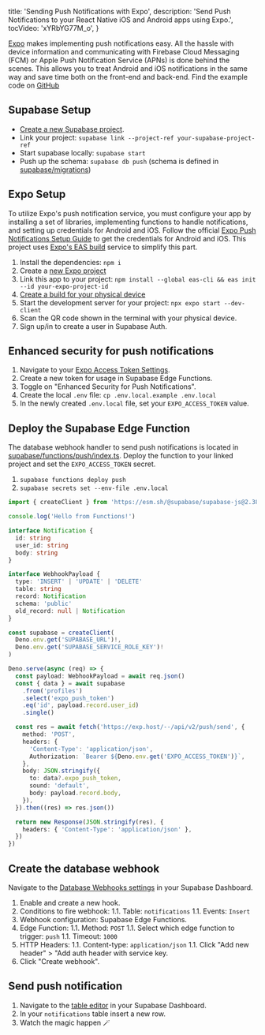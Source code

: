 
  title: 'Sending Push Notifications with Expo',
  description: 'Send Push Notifications to your React Native iOS and Android apps using Expo.',
  tocVideo: 'xYRbYG77M_o',
}

[Expo](https://docs.expo.dev/push-notifications/overview/) makes implementing push notifications easy. All the hassle with device information and communicating with Firebase Cloud Messaging (FCM) or Apple Push Notification Service (APNs) is done behind the scenes. This allows you to treat Android and iOS notifications in the same way and save time both on the front-end and back-end. Find the example code on [GitHub](https://github.com/supabase/supabase/blob/master/examples/user-management/expo-push-notifications/)

## Supabase Setup

- [Create a new Supabase project](https://database.new).
- Link your project: `supabase link --project-ref your-supabase-project-ref`
- Start supabase locally: `supabase start`
- Push up the schema: `supabase db push` (schema is defined in [supabase/migrations](https://github.com/supabase/supabase/blob/master/examples/user-management/expo-push-notifications/supabase/migrations/))

## Expo Setup

To utilize Expo's push notification service, you must configure your app by installing a set of libraries, implementing functions to handle notifications, and setting up credentials for Android and iOS. Follow the official [Expo Push Notifications Setup Guide](https://docs.expo.dev/push-notifications/push-notifications-setup/) to get the credentials for Android and iOS. This project uses [Expo's EAS build](https://docs.expo.dev/build/introduction/) service to simplify this part.

1. Install the dependencies: `npm i`
1. Create a [new Expo project](https://expo.dev/accounts/_/projects)
1. Link this app to your project: `npm install --global eas-cli && eas init --id your-expo-project-id`
1. [Create a build for your physical device](https://docs.expo.dev/develop/development-builds/create-a-build/#create-a-build-for-the-device)
1. Start the development server for your project: `npx expo start --dev-client`
1. Scan the QR code shown in the terminal with your physical device.
1. Sign up/in to create a user in Supabase Auth.

## Enhanced security for push notifications

1. Navigate to your [Expo Access Token Settings](https://expo.dev/accounts/_/settings/access-tokens).
1. Create a new token for usage in Supabase Edge Functions.
1. Toggle on "Enhanced Security for Push Notifications".
1. Create the local `.env` file: `cp .env.local.example .env.local`
1. In the newly created `.env.local` file, set your `EXPO_ACCESS_TOKEN` value.

## Deploy the Supabase Edge Function

The database webhook handler to send push notifications is located in [supabase/functions/push/index.ts](https://github.com/supabase/supabase/blob/master/examples/user-management/expo-push-notifications/supabase/functions/push/index.ts). Deploy the function to your linked project and set the `EXPO_ACCESS_TOKEN` secret.

1. `supabase functions deploy push`
1. `supabase secrets set --env-file .env.local`

```ts supabase/functions/push/index.ts
import { createClient } from 'https://esm.sh/@supabase/supabase-js@2.38.4'

console.log('Hello from Functions!')

interface Notification {
  id: string
  user_id: string
  body: string
}

interface WebhookPayload {
  type: 'INSERT' | 'UPDATE' | 'DELETE'
  table: string
  record: Notification
  schema: 'public'
  old_record: null | Notification
}

const supabase = createClient(
  Deno.env.get('SUPABASE_URL')!,
  Deno.env.get('SUPABASE_SERVICE_ROLE_KEY')!
)

Deno.serve(async (req) => {
  const payload: WebhookPayload = await req.json()
  const { data } = await supabase
    .from('profiles')
    .select('expo_push_token')
    .eq('id', payload.record.user_id)
    .single()

  const res = await fetch('https://exp.host/--/api/v2/push/send', {
    method: 'POST',
    headers: {
      'Content-Type': 'application/json',
      Authorization: `Bearer ${Deno.env.get('EXPO_ACCESS_TOKEN')}`,
    },
    body: JSON.stringify({
      to: data?.expo_push_token,
      sound: 'default',
      body: payload.record.body,
    }),
  }).then((res) => res.json())

  return new Response(JSON.stringify(res), {
    headers: { 'Content-Type': 'application/json' },
  })
})
```

## Create the database webhook

Navigate to the [Database Webhooks settings](https://supabase.com/dashboard/project/_/database/hooks) in your Supabase Dashboard.

1. Enable and create a new hook.
1. Conditions to fire webhook:
   1.1. Table: `notifications`
   1.1. Events: `Insert`
1. Webhook configuration: Supabase Edge Functions.
1. Edge Function:
   1.1. Method: `POST`
   1.1. Select which edge function to trigger: `push`
   1.1. Timeout: `1000`
1. HTTP Headers:
   1.1. Content-type: `application/json`
   1.1. Click "Add new header" > "Add auth header with service key.
1. Click "Create webhook".

## Send push notification

1. Navigate to the [table editor](https://supabase.com/dashboard/project/_/editor) in your Supabase Dashboard.
1. In your `notifications` table insert a new row.
1. Watch the magic happen 🪄


